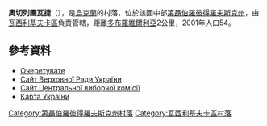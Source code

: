 {{coord|48|20|27|N|36|5|25|E|scale:30000_region:UA|display=title}}

'''奧切列圖瓦捷'''（{{lang-uk|Очеретувате}}），是[[烏克蘭|烏克蘭]]的村落，位於該國中部[[第聶伯羅彼得羅夫斯克州|第聶伯羅彼得羅夫斯克州]]，由[[瓦西利基夫卡區|瓦西利基夫卡區]]負責管轄，距離[[多布羅維爾利亞_(瓦西利基夫卡區)|多布羅維爾利亞]]2公里，2001年人口54。

==參考資料==
* [http://gska2.rada.gov.ua/pls/z7502/A005?rdat1=06.12.2007&rf7571=5178 Очеретувате]{{dead link|date=2017年12月 |bot=InternetArchiveBot |fix-attempted=yes }}
* [https://web.archive.org/web/20071223190549/http://portal.rada.gov.ua/ Сайт Верховної Ради України]
* [http://www.cvk.gov.ua Сайт Центральної виборчої комісії]{{Wayback|url=http://www.cvk.gov.ua/ |date=20101203204641 }}
* [http://maps.vlasenko.net/ Карта України]{{Wayback|url=http://maps.vlasenko.net/ |date=20160215103730 }}

{{DEFAULTSORT:Очеретувате}}
[[Category:第聶伯羅彼得羅夫斯克州村落|Category:第聶伯羅彼得羅夫斯克州村落]]
[[Category:瓦西利基夫卡區村落|Category:瓦西利基夫卡區村落]]


{{Dnipropetrovsk-geo-stub}}